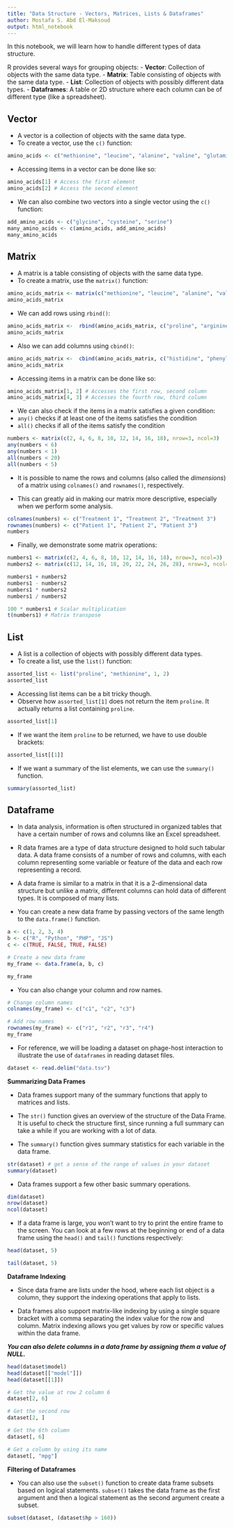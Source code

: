 ```yaml
---
title: "Data Structure - Vectors, Matrices, Lists & Dataframes"
author: Mostafa S. Abd El-Maksoud
output: html_notebook
---
```


In this notebook, we will learn how to handle different types of data structure.

R provides several ways for grouping objects: - **Vector**: Collection of objects with the same data type. - **Matrix**: Table consisting of objects with the same data type. - **List**: Collection of objects with possibly different data types. - **Dataframes**: A table or 2D structure where each column can be of different type (like a spreadsheet).

## Vector

-   A vector is a collection of objects with the same data type.
-   To create a vector, use the `c()` function:

```r
amino_acids <- c("methionine", "leucine", "alanine", "valine", "glutamine", "threonine")
```

-   Accessing items in a vector can be done like so:

```r
amino_acids[1] # Access the first element
amino_acids[2] # Access the second element
```

-   We can also combine two vectors into a single vector using the `c()` function:

```r
add_amino_acids <- c("glycine", "cysteine", "serine")
many_amino_acids <- c(amino_acids, add_amino_acids)
many_amino_acids
```

## Matrix

-   A matrix is a table consisting of objects with the same data type.
-   To create a matrix, use the `matrix()` function:

```r
amino_acids_matrix <- matrix(c("methionine", "leucine", "alanine", "valine", "glutamine", "threonine"), nrow=3, ncol=2)
amino_acids_matrix
```

-   We can add rows using `rbind()`:

```r
amino_acids_matrix <-  rbind(amino_acids_matrix, c("proline", "arginine"))
amino_acids_matrix
```

-   Also we can add columns using `cbind()`:

```r
amino_acids_matrix <-  cbind(amino_acids_matrix, c("histidine", "phenylalanine", "tryptophan", "selenocysteine"))
amino_acids_matrix
```

-   Accessing items in a matrix can be done like so:

```r
amino_acids_matrix[1, 2] # Accesses the first row, second column
amino_acids_matrix[4, 3] # Accesses the fourth row, third column
```

-   We can also check if the items in a matrix satisfies a given condition:
-   `any()` checks if at least one of the items satisfies the condition
-   `all()` checks if all of the items satisfy the condition

```r
numbers <- matrix(c(2, 4, 6, 8, 10, 12, 14, 16, 18), nrow=3, ncol=3)
any(numbers < 6)
any(numbers < 1)
all(numbers < 20)
all(numbers < 5)
```

-   It is possible to name the rows and columns (also called the *dimensions*) of a matrix using `colnames()` and `rownames()`, respectively.

-   This can greatly aid in making our matrix more descriptive, especially when we perform some analysis.

```r
colnames(numbers) <- c("Treatment 1", "Treatment 2", "Treatment 3")
rownames(numbers) <- c("Patient 1", "Patient 2", "Patient 3")
numbers
```

-   Finally, we demonstrate some matrix operations:

```r
numbers1 <- matrix(c(2, 4, 6, 8, 10, 12, 14, 16, 18), nrow=3, ncol=3)
numbers2 <- matrix(c(12, 14, 16, 18, 20, 22, 24, 26, 28), nrow=3, ncol=3)

numbers1 + numbers2
numbers1 - numbers2
numbers1 * numbers2
numbers1 / numbers2

100 * numbers1 # Scalar multiplication
t(numbers1) # Matrix transpose
```

## List

-   A list is a collection of objects with possibly different data types.
-   To create a list, use the `list()` function:

```r
assorted_list <- list("proline", "methionine", 1, 2)
assorted_list
```

-   Accessing list items can be a bit tricky though.
-   Observe how `assorted_list[1]` does not return the item `proline`. It actually returns a list containing `proline`.

```r
assorted_list[1]
```

- If we want the item `proline` to be returned, we have to use double brackets:

```r
assorted_list[[1]]
```

-   If we want a summary of the list elements, we can use the `summary()` function.

```r
summary(assorted_list)
```

## Dataframe

-   In data analysis, information is often structured in organized tables that have a certain number of rows and columns like an Excel spreadsheet.

-   R data frames are a type of data structure designed to hold such tabular data. A data frame consists of a number of rows and columns, with each column representing some variable or feature of the data and each row representing a record.

-   A data frame is similar to a matrix in that it is a 2-dimensional data structure but unlike a matrix, different columns can hold data of different types. It is composed of many lists.

-   You can create a new data frame by passing vectors of the same length to the `data.frame()` function.

```r
a <- c(1, 2, 3, 4)
b <- c("R", "Python", "PHP", "JS")
c <- c(TRUE, FALSE, TRUE, FALSE)

# Create a new data frame
my_frame <- data.frame(a, b, c)

my_frame
```

-   You can also change your column and row names.

```r
# Change column names
colnames(my_frame) <- c("c1", "c2", "c3")

# Add row names
rownames(my_frame) <- c("r1", "r2", "r3", "r4")
my_frame
```

-   For reference, we will be loading a dataset on phage-host interaction to illustrate the use of `dataframes` in reading dataset files.

```r
dataset <- read.delim("data.tsv")
```

**Summarizing Data Frames**

-   Data frames support many of the summary functions that apply to matrices and lists.

-   The `str()` function gives an overview of the structure of the Data Frame. It is useful to check the structure first, since running a full summary can take a while if you are working with a lot of data.

-   The `summary()` function gives summary statistics for each variable in the data frame.

```r
str(dataset) # get a sense of the range of values in your dataset
summary(dataset)
```

-   Data frames support a few other basic summary operations.

```r
dim(dataset)
nrow(dataset)
ncol(dataset)
```

-   If a data frame is large, you won't want to try to print the entire frame to the screen. You can look at a few rows at the beginning or end of a data frame using the `head()` and `tail()` functions respectively:

```r
head(dataset, 5)

tail(dataset, 5)
```

**Dataframe Indexing**

-   Since data frame are lists under the hood, where each list object is a column, they support the indexing operations that apply to lists.

-   Data frames also support matrix-like indexing by using a single square bracket with a comma separating the index value for the row and column. Matrix indexing allows you get values by row or specific values within the data frame.

***You can also delete columns in a data frame by assigning them a value of NULL.***

```r
head(dataset$model)
head(dataset[["model"]])
head(dataset[[1]])

# Get the value at row 2 column 6
dataset[2, 6]

# Get the second row
dataset[2, ]

# Get the 6th column
dataset[, 6]

# Get a column by using its name
dataset[, "mpg"]
```

**Filtering of Dataframes**

-   You can also use the `subset()` function to create data frame subsets based on logical statements. `subset()` takes the data frame as the first argument and then a logical statement as the second argument create a subset.

```r
subset(dataset, (dataset$hp > 160))
```
